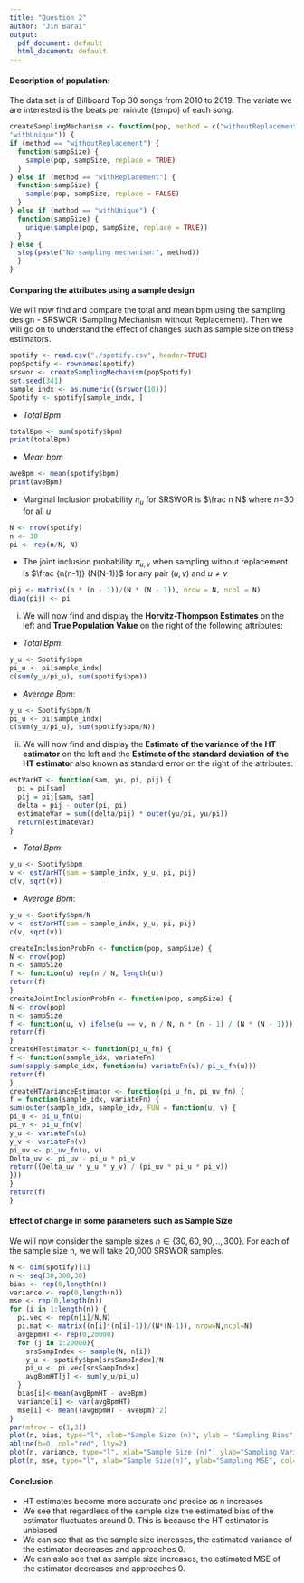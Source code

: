 ```yaml
---
title: "Question 2"
author: "Jin Barai"
output:
  pdf_document: default
  html_document: default
---
```


#### Description of population: 
The data set is of Billboard Top 30 songs from 2010 to 2019. The variate we are interested is the beats per minute (tempo) of each song. 

```r
createSamplingMechanism <- function(pop, method = c("withoutReplacement", "withReplacement",
"withUnique")) {
if (method == "withoutReplacement") {
  function(sampSize) {
    sample(pop, sampSize, replace = TRUE)
  }
} else if (method == "withReplacement") {
  function(sampSize) {
    sample(pop, sampSize, replace = FALSE)
  }
} else if (method == "withUnique") {
  function(sampSize) {
    unique(sample(pop, sampSize, replace = TRUE))
  }
} else {
  stop(paste("No sampling mechanism:", method))
  }
}
```

#### Comparing the attributes using a sample design 

We will now find and compare the total and mean bpm using the sampling design - SRSWOR (Sampling Mechanism without Replacement). Then we will go on to understand the effect of changes such as sample size on these estimators. 


```r
spotify <- read.csv("./spotify.csv", header=TRUE)
popSpotify <- rownames(spotify)
srswor <- createSamplingMechanism(popSpotify)
set.seed(341)
sample_indx <- as.numeric((srswor(10)))
Spotify <- spotify[sample_indx, ]
```
* *Total Bpm*
```r
totalBpm <- sum(spotify$bpm)
print(totalBpm)
```

* *Mean bpm*
```r
aveBpm <- mean(spotify$bpm)
print(aveBpm)
```


- Marginal Inclusion probability $\pi_{u}$ for SRSWOR is $\frac n N$ where $n$=30 for all $u$
```r
N <- nrow(spotify)
n <- 30
pi <- rep(n/N, N)
```

- The joint inclusion probability $\pi_{u,v}$ when sampling without replacement is $\frac {n(n-1)} {N(N-1)}$ for any pair $(u,v)$ and $u\ne v$
```r
pij <- matrix((n * (n - 1))/(N * (N - 1)), nrow = N, ncol = N)
diag(pij) <- pi
```


(i) We will now find and display the **Horvitz-Thompson Estimates** on the left and **True Population Value** on the right of the following attributes:

* *Total Bpm*:
```r
y_u <- Spotify$bpm
pi_u <- pi[sample_indx]
c(sum(y_u/pi_u), sum(spotify$bpm))
```

* *Average Bpm*:
```r
y_u <- Spotify$bpm/N
pi_u <- pi[sample_indx]
c(sum(y_u/pi_u), sum(spotify$bpm/N))
```

(ii) We will now find and display the **Estimate of the variance of the HT estimator** on the left and the **Estimate of the standard deviation of the HT estimator** also known as standard error on the right of the attributes:

```r
estVarHT <- function(sam, yu, pi, pij) {
  pi = pi[sam]
  pij = pij[sam, sam]
  delta = pij - outer(pi, pi)
  estimateVar = sum((delta/pij) * outer(yu/pi, yu/pi))
  return(estimateVar)
}
```

* *Total Bpm*:
```r
y_u <- Spotify$bpm
v <- estVarHT(sam = sample_indx, y_u, pi, pij)
c(v, sqrt(v))
```

* *Average Bpm*:
```r
y_u <- Spotify$bpm/N
v <- estVarHT(sam = sample_indx, y_u, pi, pij)
c(v, sqrt(v))
```


```r
createInclusionProbFn <- function(pop, sampSize) {
N <- nrow(pop)
n <- sampSize
f <- function(u) rep(n / N, length(u))
return(f)
}
createJointInclusionProbFn <- function(pop, sampSize) {
N <- nrow(pop)
n <- sampSize
f <- function(u, v) ifelse(u == v, n / N, n * (n - 1) / (N * (N - 1)))
return(f)
}
createHTestimator <- function(pi_u_fn) {
f <- function(sample_idx, variateFn)
sum(sapply(sample_idx, function(u) variateFn(u)/ pi_u_fn(u)))
return(f)
}
createHTVarianceEstimator <- function(pi_u_fn, pi_uv_fn) {
f = function(sample_idx, variateFn) {
sum(outer(sample_idx, sample_idx, FUN = function(u, v) {
pi_u <- pi_u_fn(u)
pi_v <- pi_u_fn(v)
y_u <- variateFn(u)
y_v <- variateFn(v)
pi_uv <- pi_uv_fn(u, v)
Delta_uv <- pi_uv - pi_u * pi_v
return((Delta_uv * y_u * y_v) / (pi_uv * pi_u * pi_v))
}))
}
return(f)
}

```


#### Effect of change in some parameters such as Sample Size

We will now consider the sample sizes $n \in \{30, 60, 90,..,300\}$. For each of the sample size n, we will take 20,000 SRSWOR samples. 

```r
N <- dim(spotify)[1]
n <- seq(30,300,30)
bias <- rep(0,length(n))
variance <- rep(0,length(n))
mse <- rep(0,length(n))
for (i in 1:length(n)) {
  pi.vec <- rep(n[i]/N,N)
  pi.mat <- matrix((n[i]*(n[i]-1))/(N*(N-1)), nrow=N,ncol=N)
  avgBpmHT <- rep(0,20000)
  for (j in 1:20000){
    srsSampIndex <- sample(N, n[i])
    y_u <- spotify$bpm[srsSampIndex]/N
    pi_u <- pi.vec[srsSampIndex]
    avgBpmHT[j] <- sum(y_u/pi_u)
  }
  bias[i]<-mean(avgBpmHT - aveBpm)
  variance[i] <- var(avgBpmHT)
  mse[i] <- mean((avgBpmHT - aveBpm)^2)
}
par(mfrow = c(1,3))
plot(n, bias, type="l", xlab="Sample Size (n)", ylab = "Sampling Bias", col="firebrick", lwd = 2)
abline(h=0, col="red", lty=2)
plot(n, variance, type="l", xlab="Sample Size (n)", ylab="Sampling Variance", col="green", lwd=2)
plot(n, mse, type="l", xlab="Sample Size(n)", ylab="Sampling MSE", col="navyblue", lwd=2)
```


#### Conclusion
* HT estimates become more accurate and precise as n increases
* We see that regardless of the sample size the estimated bias of the estimator fluctuates around 0. This is because the HT estimator is unbiased
* We can see that as the sample size increases, the estimated variance of the estimator decreases and approaches 0.
* We can aslo see that as sample size increases, the estimated MSE of the estimator decreases and approaches 0. 

